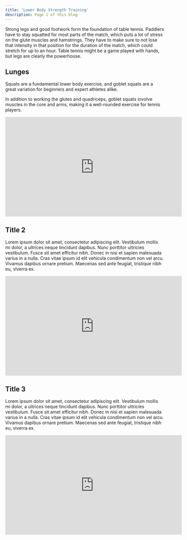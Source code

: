 ```yaml
---
title: 'Lower Body Strength Training'
description: Page 1 of this blog
---
```


Strong legs and good footwork form the foundation of table tennis. Paddlers have to stay squatted for most parts of the match, which puts a lot of stress on the glute muscles and hamstrings. They have to make sure to not lose that intensity in that position for the duration of the match, which could stretch for up to an hour. Table tennis might be a game played with hands, but legs are clearly the powerhouse.

## Lunges

Squats are a fundamental lower body exercise, and goblet squats are a great variation for beginners and expert athletes alike.

In addition to working the glutes and quadriceps, goblet squats involve muscles in the core and arms, making it a well-rounded exercise for tennis players.

<iframe width="560" height="315" src="https://www.youtube.com/embed/6Qumqd-mleU" title="YouTube video player" frameborder="0" allow="accelerometer; autoplay; clipboard-write; encrypted-media; gyroscope; picture-in-picture" allowfullscreen></iframe>

## Title 2

Lorem ipsum dolor sit amet, consectetur adipiscing elit. Vestibulum mollis mi dolor, a ultrices neque tincidunt dapibus. Nunc porttitor ultricies vestibulum. Fusce sit amet efficitur nibh. Donec in nisi et sapien malesuada varius in a nulla. Cras vitae ipsum id elit vehicula condimentum non vel arcu. Vivamus dapibus ornare pretium. Maecenas sed ante feugiat, tristique nibh eu, viverra ex.

<iframe width="560" height="315" src="https://www.youtube.com/embed/dQw4w9WgXcQ" frameborder="0" allow="accelerometer; autoplay; clipboard-write; encrypted-media; gyroscope; picture-in-picture" allowfullscreen></iframe>

## Title 3

Lorem ipsum dolor sit amet, consectetur adipiscing elit. Vestibulum mollis mi dolor, a ultrices neque tincidunt dapibus. Nunc porttitor ultricies vestibulum. Fusce sit amet efficitur nibh. Donec in nisi et sapien malesuada varius in a nulla. Cras vitae ipsum id elit vehicula condimentum non vel arcu. Vivamus dapibus ornare pretium. Maecenas sed ante feugiat, tristique nibh eu, viverra ex.

<iframe width="560" height="315" src="https://www.youtube.com/embed/dQw4w9WgXcQ" frameborder="0" allow="accelerometer; autoplay; clipboard-write; encrypted-media; gyroscope; picture-in-picture" allowfullscreen></iframe>